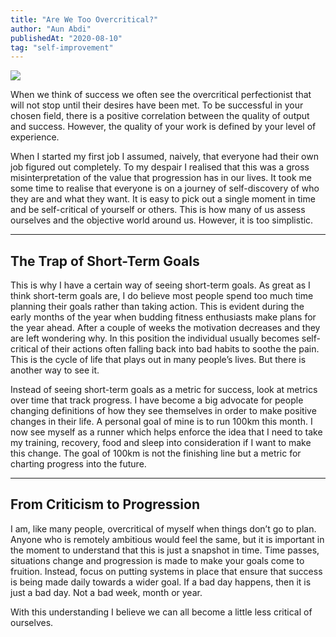 ```yaml
---
title: "Are We Too Overcritical?"
author: "Aun Abdi"
publishedAt: "2020-08-10"
tag: "self-improvement"
---
```


![](/images/blog/are-we-overcritical.jpg)

When we think of success we often see the overcritical perfectionist that will not stop until their desires have been met. To be successful in your chosen field, there is a positive correlation between the quality of output and success. However, the quality of your work is defined by your level of experience.

When I started my first job I assumed, naively, that everyone had their own job figured out completely. To my despair I realised that this was a gross misinterpretation of the value that progression has in our lives. It took me some time to realise that everyone is on a journey of self-discovery of who they are and what they want. It is easy to pick out a single moment in time and be self-critical of yourself or others. This is how many of us assess ourselves and the objective world around us. However, it is too simplistic.

---

## The Trap of Short-Term Goals

This is why I have a certain way of seeing short-term goals. As great as I think short-term goals are, I do believe most people spend too much time planning their goals rather than taking action. This is evident during the early months of the year when budding fitness enthusiasts make plans for the year ahead. After a couple of weeks the motivation decreases and they are left wondering why. In this position the individual usually becomes self-critical of their actions often falling back into bad habits to soothe the pain. This is the cycle of life that plays out in many people’s lives. But there is another way to see it.

Instead of seeing short-term goals as a metric for success, look at metrics over time that track progress. I have become a big advocate for people changing definitions of how they see themselves in order to make positive changes in their life. A personal goal of mine is to run 100km this month. I now see myself as a runner which helps enforce the idea that I need to take my training, recovery, food and sleep into consideration if I want to make this change. The goal of 100km is not the finishing line but a metric for charting progress into the future.

---

## From Criticism to Progression

I am, like many people, overcritical of myself when things don’t go to plan. Anyone who is remotely ambitious would feel the same, but it is important in the moment to understand that this is just a snapshot in time. Time passes, situations change and progression is made to make your goals come to fruition. Instead, focus on putting systems in place that ensure that success is being made daily towards a wider goal. If a bad day happens, then it is just a bad day. Not a bad week, month or year.

With this understanding I believe we can all become a little less critical of ourselves.